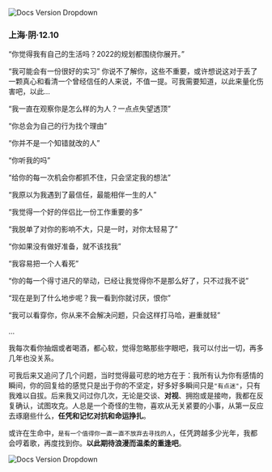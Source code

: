 ![Docs Version Dropdown](/img/tutorial/seventh.png)

### 上海·阴·12.10

“你觉得我有自己的生活吗？2022的规划都围绕你展开。”

“我可能会有一份很好的实习”
你说不了解你，这些不重要，或许想说这对于丢了一颗真心和看清一个曾经信任的人来说，不值一提。可我需要知道，以此来量化伤害吧，以此...

“我一直在观察你是怎么样的为人？一点点失望透顶”

“你总会为自己的行为找个理由”

“你并不是一个知错就改的人”

“你听我的吗”

“给你的每一次机会你都抓不住，只会坚定我的想法”

“我原以为我遇到了最信任，最能相伴一生的人”

“我觉得一个好的伴侣比一份工作重要的多”

“我脱单了对你的影响不大，只是一时，对你太轻易了”

“你如果没有做好准备，就不该找我”

“我容易把一个人看死”

“你的每一个得寸进尺的举动，已经让我觉得你不是那么好了，只不过我不说”

“现在是到了什么地步呢？我一看到你就讨厌，恨你”

“我可以看穿你，你从来不会解决问题，只会这样打马哈，避重就轻”

...

我每次看你抽烟或者喝酒，都心软，觉得忽略那些字眼吧，我可以付出一切，再多几年也没关系。

可我后来又追问了几个问题，当时觉得最可悲的地方在于：我所有认为你有感情的瞬间，你的回复给的感觉只是出于你的不坚定，好多好多瞬间只是`"有点迷"`，只有我难以自拔。后来我又问过你几次，无论是交谈、**对视**、拥抱或是接吻，我都在反复确认，试图攻克。人总是一个奇怪的生物，喜欢从无关紧要的小事，从第一反应去琢磨些什么，**任凭和记忆对抗和命运挣扎**。

或许在生命中，`是有一个值得你一直一直不放弃去寻找的人`，任凭跨越多少光年，我都会哼着歌，再度找到你。**以此期待浪漫而温柔的重逢吧**。


![Docs Version Dropdown](/img/printing/majiang.jpg)
